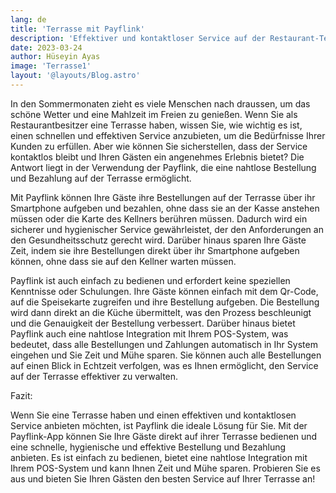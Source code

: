 ```yaml
---
lang: de
title: 'Terrasse mit Payflink'
description: 'Effektiver und kontaktloser Service auf der Restaurant-Terrasse mit Payflink'
date: 2023-03-24
author: Hüseyin Ayas
image: 'Terrasse1'
layout: '@layouts/Blog.astro'
---
```


In den Sommermonaten zieht es viele Menschen nach draussen, um das schöne Wetter und eine Mahlzeit im Freien zu genießen. Wenn Sie als Restaurantbesitzer eine Terrasse haben, wissen Sie, wie wichtig es ist, einen schnellen und effektiven Service anzubieten, um die Bedürfnisse Ihrer Kunden zu erfüllen. Aber wie können Sie sicherstellen, dass der Service kontaktlos bleibt und Ihren Gästen ein angenehmes Erlebnis bietet? Die Antwort liegt in der Verwendung der Payflink, die eine nahtlose Bestellung und Bezahlung auf der Terrasse ermöglicht.

Mit Payflink können Ihre Gäste ihre Bestellungen auf der Terrasse über ihr Smartphone aufgeben und bezahlen, ohne dass sie an der Kasse anstehen müssen oder die Karte des Kellners berühren müssen. Dadurch wird ein sicherer und hygienischer Service gewährleistet, der den Anforderungen an den Gesundheitsschutz gerecht wird. Darüber hinaus sparen Ihre Gäste Zeit, indem sie ihre Bestellungen direkt über ihr Smartphone aufgeben können, ohne dass sie auf den Kellner warten müssen.

Payflink ist auch einfach zu bedienen und erfordert keine speziellen Kenntnisse oder Schulungen. Ihre Gäste können einfach mit dem Qr-Code, auf die Speisekarte zugreifen und ihre Bestellung aufgeben. Die Bestellung wird dann direkt an die Küche übermittelt, was den Prozess beschleunigt und die Genauigkeit der Bestellung verbessert.
Darüber hinaus bietet Payflink auch eine nahtlose Integration mit Ihrem POS-System, was bedeutet, dass alle Bestellungen und Zahlungen automatisch in Ihr System eingehen und Sie Zeit und Mühe sparen. Sie können auch alle Bestellungen auf einen Blick in Echtzeit verfolgen, was es Ihnen ermöglicht, den Service auf der Terrasse effektiver zu verwalten.

Fazit:

Wenn Sie eine Terrasse haben und einen effektiven und kontaktlosen Service anbieten möchten, ist Payflink die ideale Lösung für Sie. Mit der Payflink-App können Sie Ihre Gäste direkt auf ihrer Terrasse bedienen und eine schnelle, hygienische und effektive Bestellung und Bezahlung anbieten. Es ist einfach zu bedienen, bietet eine nahtlose Integration mit Ihrem POS-System und kann Ihnen Zeit und Mühe sparen. Probieren Sie es aus und bieten Sie Ihren Gästen den besten Service auf Ihrer Terrasse an!
